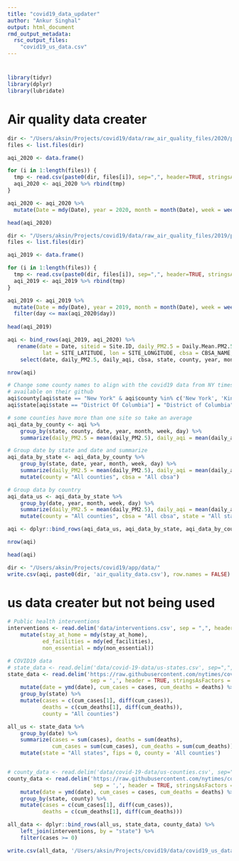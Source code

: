 ```yaml
---
title: "covid19_data_updater"
author: "Ankur Singhal"
output: html_document
rmd_output_metadata:
  rsc_output_files:
    "covid19_us_data.csv"
---
```


# 
```r
library(tidyr)
library(dplyr)
library(lubridate)
```

# Air quality data creater


```r
dir <- "/Users/aksin/Projects/covid19/data/raw_air_quality_files/2020/pm2.5/"
files <- list.files(dir)

aqi_2020 <- data.frame()

for (i in 1:length(files)) {
  tmp <- read.csv(paste0(dir, files[i]), sep=",", header=TRUE, stringsAsFactors = FALSE)
  aqi_2020 <- aqi_2020 %>% rbind(tmp)
}

aqi_2020 <- aqi_2020 %>% 
  mutate(Date = mdy(Date), year = 2020, month = month(Date), week = week(Date), day = Date-ymd('2020-01-01'))

head(aqi_2020)
```


```r
dir <- "/Users/aksin/Projects/covid19/data/raw_air_quality_files/2019/pm2.5/"
files <- list.files(dir)

aqi_2019 <- data.frame()

for (i in 1:length(files)) {
  tmp <- read.csv(paste0(dir, files[i]), sep=",", header=TRUE, stringsAsFactors = FALSE)
  aqi_2019 <- aqi_2019 %>% rbind(tmp)
}

aqi_2019 <- aqi_2019 %>% 
  mutate(Date = mdy(Date), year = 2019, month = month(Date), week = week(Date), day = Date-ymd("2019-01-01")) %>% 
  filter(day <= max(aqi_2020$day))
  
head(aqi_2019)
```


```r
aqi <- bind_rows(aqi_2019, aqi_2020) %>%
   rename(date = Date, siteid = Site.ID, daily_PM2.5 = Daily.Mean.PM2.5.Concentration, daily_aqi = DAILY_AQI_VALUE, 
           lat = SITE_LATITUDE, lon = SITE_LONGITUDE, cbsa = CBSA_NAME, county = COUNTY, state = STATE) %>%
    select(date, daily_PM2.5, daily_aqi, cbsa, state, county, year, month, week, day)

nrow(aqi)

# Change some county names to align with the covid19 data from NY times. More info 
# available on their github
aqi$county[aqi$state == "New York" & aqi$county %in% c('New York', 'Kings', 'Queens', 'Bronx', 'Richmond')] = "New York City"
aqi$state[aqi$state == "District Of Columbia"] = "District of Columbia"

# some counties have more than one site so take an average
aqi_data_by_county <- aqi %>% 
    group_by(state, county, date, year, month, week, day) %>%
    summarize(daily_PM2.5 = mean(daily_PM2.5), daily_aqi = mean(daily_aqi))

# Group date by state and date and summarize
aqi_data_by_state <- aqi_data_by_county %>%
    group_by(state, date, year, month, week, day) %>%
    summarize(daily_PM2.5 = mean(daily_PM2.5), daily_aqi = mean(daily_aqi)) %>%
    mutate(county = "All counties", cbsa = "All cbsa")

# Group data by country
aqi_data_us <- aqi_data_by_state %>%
    group_by(date, year, month, week, day) %>%
    summarize(daily_PM2.5 = mean(daily_PM2.5), daily_aqi = mean(daily_aqi)) %>%
    mutate(county = "All counties", cbsa = "All cbsa", state = "All states")

aqi <- dplyr::bind_rows(aqi_data_us, aqi_data_by_state, aqi_data_by_county)

nrow(aqi)
```
```r
head(aqi)
```


```r
dir <- "/Users/aksin/Projects/covid19/app/data/"
write.csv(aqi, paste0(dir, 'air_quality_data.csv'), row.names = FALSE)
```


# us data creater but not being used
```r
# Public health interventions
interventions <- read.delim('data/interventions.csv', sep = ",", header = TRUE, stringsAsFactors = FALSE) %>% 
    mutate(stay_at_home = mdy(stay_at_home), 
           ed_facilities = mdy(ed_facilities), 
           non_essential = mdy(non_essential))

# COVID19 data
# state_data <- read.delim('data/covid-19-data/us-states.csv', sep=",", header = TRUE, stringsAsFactors = FALSE) %>%
state_data <- read.delim('https://raw.githubusercontent.com/nytimes/covid-19-data/master/us-states.csv',
                          sep = ',', header = TRUE, stringsAsFactors = FALSE) %>%
    mutate(date = ymd(date), cum_cases = cases, cum_deaths = deaths) %>%
    group_by(state) %>% 
    mutate(cases = c(cum_cases[1], diff(cum_cases)), 
           deaths = c(cum_deaths[1], diff(cum_deaths)), 
           county = "All counties")

all_us <- state_data %>% 
    group_by(date) %>% 
    summarize(cases = sum(cases), deaths = sum(deaths), 
              cum_cases = sum(cum_cases), cum_deaths = sum(cum_deaths)) %>% 
    mutate(state = "All states", fips = 0, county = 'All counties')


# county_data <- read.delim('data/covid-19-data/us-counties.csv', sep=",", header = TRUE, stringsAsFactors = FALSE) %>%
county_data <- read.delim('https://raw.githubusercontent.com/nytimes/covid-19-data/master/us-counties.csv',
                           sep = ',', header = TRUE, stringsAsFactors = FALSE) %>%
    mutate(date = ymd(date), cum_cases = cases, cum_deaths = deaths) %>% 
    group_by(state, county) %>% 
    mutate(cases = c(cum_cases[1], diff(cum_cases)), 
           deaths = c(cum_deaths[1], diff(cum_deaths)))

all_data <- dplyr::bind_rows(all_us, state_data, county_data) %>% 
    left_join(interventions, by = "state") %>%
    filter(cases >= 0)
```


```r
write.csv(all_data, '/Users/aksin/Projects/covid19/data/covid19_us_data.csv', row.names=FALSE)
```


